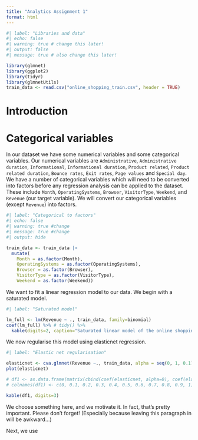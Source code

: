 ```yaml
---
title: "Analytics Assignment 1"
format: html
---
```


```r
#| label: "Libraries and data"
#| echo: false
#| warning: true # change this later!
#| output: false
#| message: true # also change this later!

library(glmnet)
library(ggplot2)
library(tidyr)
library(glmnetUtils)
train_data <- read.csv("online_shopping_train.csv", header = TRUE)

```

# Introduction

# Categorical variables
In our dataset we have some numerical variables and some categorical variables.
Our numerical variables are `Administrative`, `Administrative duration`, `Informational`, `Informational duration`, `Product related`, `Product related duration`, `Bounce rates`, `Exit rates`, `Page values` and `Special day`.
We have a number of categorical variables which will need to be converted into factors before any regression analysis can be applied to the dataset. These include `Month`, `OperatingSystems`, `Browser`, `VisitorType`, `Weekend`, and `Revenue` (our target variable). We will convert our categorical variables (except `Revenue`) into factors.

```r
#| label: "Categorical to factors"
#| echo: false
#| warning: true #change
#| message: true #change
#| output: hide

train_data <- train_data |> 
  mutate(
    Month = as.factor(Month), 
    OperatingSystems = as.factor(OperatingSystems), 
    Browser = as.factor(Browser), 
    VisitorType = as.factor(VisitorType), 
    Weekend = as.factor(Weekend))
```

We want to fit a linear regression model to our data. We begin with a saturated model.

```r
#| label: "Saturated model"

lm_full <- lm(Revenue ~ ., train_data, family=binomial)
coef(lm_full) %>% # tidy() %>%
  kable(digits=2, caption="Saturated linear model of the online shopping data") #Fix this...
```
We now regularise this model using elasticnet regression.
```r
#| label: "Elastic net regularisation"

elasticnet <- cva.glmnet(Revenue ~., train_data, alpha = seq(0, 1, 0.1), nfolds=10, family=binomial)
plot(elasticnet)

# df1 <- as.data.frame(matrix(cbind(coef(elasticnet, alpha=0), coef(elasticnet, alpha=0.1), coef(elasticnet, alpha=0.2), coef(elasticnet, alpha=0.3), coef(elasticnet, alpha=0.4), coef(elasticnet, alpha=0.5), coef(elasticnet, alpha=0.6), coef(elasticnet, alpha=0.7), coef(elasticnet, alpha=0.8), coef(elasticnet, alpha=0.9), coef(elasticnet, alpha=1)), ncol=11))
# colnames(df1) <- c(0, 0.1, 0.2, 0.3, 0.4, 0.5, 0.6, 0.7, 0.8, 0.9, 1)

kable(df1, digits=3)
```

We choose something here, and we motivate it. In fact, that's pretty important. Please don't forget! (Especially because leaving this paragraph in will be awkward...)

Next, we use 
